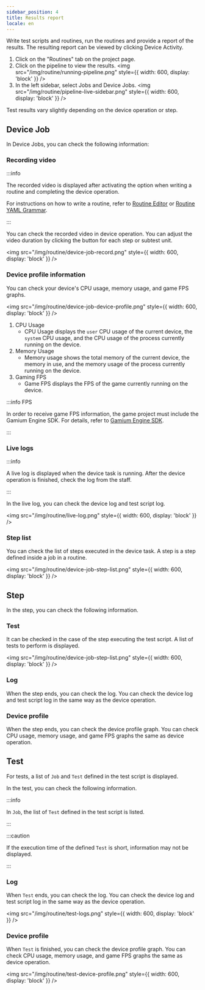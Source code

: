 ```yaml
---
sidebar_position: 4
title: Results report
locale: en
---
```


Write test scripts and routines, run the routines and provide a report of the results. The resulting report can be viewed by clicking Device Activity.

1. Click on the "Routines" tab on the project page.
2. Click on the pipeline to view the results.
   <img
     src="/img/routine/running-pipeline.png"
     style={{ width: 600, display: 'block' }}
   />
3. In the left sidebar, select Jobs and Device Jobs.
   <img
     src="/img/routine/pipeline-live-sidebar.png"
     style={{ width: 600, display: 'block' }}
   />

Test results vary slightly depending on the device operation or step.

## Device Job

In Device Jobs, you can check the following information:

### Recording video

:::info

The recorded video is displayed after activating the option when writing a routine and completing the device operation.

For instructions on how to write a routine, refer to [Routine Editor](./routine/editor) or [Routine YAML Grammar](./routine/syntax).

:::

You can check the recorded video in device operation. You can adjust the video duration by clicking the button for each step or subtest unit.

<img
  src="/img/routine/device-job-record.png"
  style={{ width: 600, display: 'block' }}
/>

### Device profile information

You can check your device's CPU usage, memory usage, and game FPS graphs.

<img
  src="/img/routine/device-job-device-profile.png"
  style={{ width: 600, display: 'block' }}
/>

1. CPU Usage
   - CPU Usage displays the `user` CPU usage of the current device, the `system` CPU usage, and the CPU usage of the process currently running on the device.
2. Memory Usage
   - Memory usage shows the total memory of the current device, the memory in use, and the memory usage of the process currently running on the device.
3. Gaming FPS
   - Game FPS displays the FPS of the game currently running on the device.

:::info FPS

In order to receive game FPS information, the game project must include the Gamium Engine SDK. For details, refer to [Gamium Engine SDK](https://gamium.dogutech.io/docs/engine/unity/project-configuration).

:::

### Live logs

:::info

A live log is displayed when the device task is running. After the device operation is finished, check the log from the staff.

:::

In the live log, you can check the device log and test script log.

<img src="/img/routine/live-log.png" style={{ width: 600, display: 'block' }} />

### Step list

You can check the list of steps executed in the device task. A step is a step defined inside a job in a routine.

<img
  src="/img/routine/device-job-step-list.png"
  style={{ width: 600, display: 'block' }}
/>

## Step

In the step, you can check the following information.

### Test

It can be checked in the case of the step executing the test script. A list of tests to perform is displayed.

<img
  src="/img/routine/device-job-step-list.png"
  style={{ width: 600, display: 'block' }}
/>

### Log

When the step ends, you can check the log. You can check the device log and test script log in the same way as the device operation.

### Device profile

When the step ends, you can check the device profile graph. You can check CPU usage, memory usage, and game FPS graphs the same as device operation.

## Test

For tests, a list of `Job` and `Test` defined in the test script is displayed.

In the test, you can check the following information.

:::info

In `Job`, the list of `Test` defined in the test script is listed.

:::

:::caution

If the execution time of the defined `Test` is short, information may not be displayed.

:::

### Log

When `Test` ends, you can check the log. You can check the device log and test script log in the same way as the device operation.

<img
  src="/img/routine/test-logs.png"
  style={{ width: 600, display: 'block' }}
/>

### Device profile

When `Test` is finished, you can check the device profile graph. You can check CPU usage, memory usage, and game FPS graphs the same as device operation.

<img
  src="/img/routine/test-device-profile.png"
  style={{ width: 600, display: 'block' }}
/>
